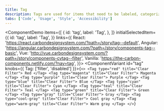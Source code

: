 ```yaml
---
title: Tag
description: Tags are used for items that need to be labeled, categorized, or organized using keywords that describe them.
tabs: ['Code', 'Usage', 'Style', 'Accessibility']
---
```


<ComponentDemo
  items={[
    {
      id: 'tag',
      label: 'Tag',
    },
  ]}
  initialSelectedItem={{
    id: 'tag',
    label: 'Tag',
  }}
  links={{
    React: 'https://react.carbondesignsystem.com/?path=/story/tag--default',
    Angular:
      'https://angular.carbondesignsystem.com/?path=/story/components-tag--basic',
    Vue:
      'http://vue.carbondesignsystem.com/?path=/story/components-cvtag--filter',
    Vanilla: 'https://the-carbon-components.netlify.com/?nav=tag',
  }}>
  <ComponentVariant id="tag" knobs={{ Tag: ['filter', 'disabled'] }}>{`
  <>
<Tag type="red" title="Clear Filter"> Red </Tag>
<Tag type="magenta" title="Clear Filter"> Magenta </Tag>
<Tag type="purple" title="Clear Filter"> Purple </Tag>
<Tag type="blue" title="Clear Filter"> Blue </Tag>
<Tag type="cyan" title="Clear Filter"> Cyan </Tag>
<Tag type="teal" title="Clear Filter"> Teal </Tag>
<Tag type="green" title="Clear Filter"> Green </Tag>
<Tag type="gray" title="Clear Filter"> Gray </Tag>
<Tag type="cool-gray" title="Clear Filter"> Cool gray </Tag>
<Tag type="warm-gray" title="Clear Filter"> Warm gray </Tag>
</>
  `}</ComponentVariant>
</ComponentDemo>

